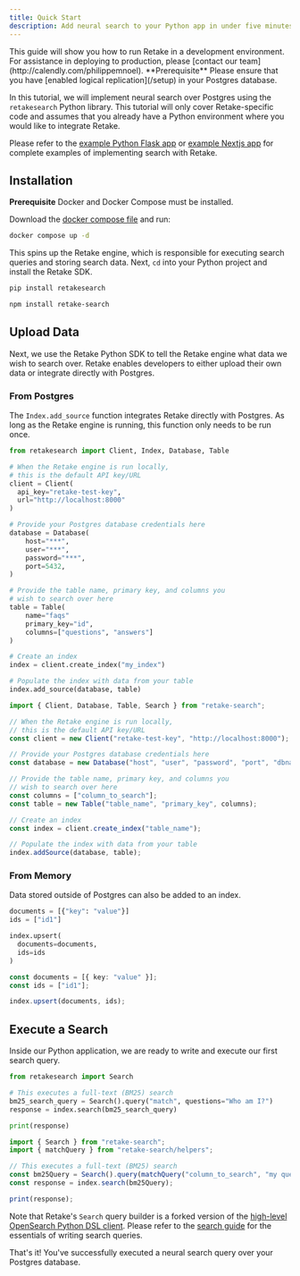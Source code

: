 ```yaml
---
title: Quick Start
description: Add neural search to your Python app in under five minutes
---
```


<Note>
  This guide will show you how to run Retake in a development environment. For
  assistance in deploying to production, please [contact our
  team](http://calendly.com/philippemnoel).
</Note>

<Info>
  **Prerequisite** Please ensure that you have [enabled logical
  replication](/setup) in your Postgres database.
</Info>

In this tutorial, we will implement neural search over Postgres using the `retakesearch` Python library.
This tutorial will only cover Retake-specific code and assumes that you already have a Python environment
where you would like to integrate Retake.

Please refer to the
[example Python Flask app](https://github.com/getretake/search/tree/dev/examples/flask) or
[example Nextjs app](https://github.com/getretake/search/tree/dev/examples/nextjs)
for complete examples of implementing search with Retake.

## Installation

<Info>**Prerequisite** Docker and Docker Compose must be installed.</Info>

Download the [docker compose file](https://raw.githubusercontent.com/getretake/retake/main/docker-compose.yml) and run:

```bash
docker compose up -d
```

This spins up the Retake engine, which is responsible for executing search queries and storing search data.
Next, `cd` into your Python project and install the Retake SDK.

<CodeGroup>

```bash Python
pip install retakesearch
```

```bash Typescript
npm install retake-search
```

</CodeGroup>

## Upload Data

Next, we use the Retake Python SDK to tell the Retake engine what data we wish to search over. Retake enables
developers to either upload their own data or integrate directly with Postgres.

### From Postgres

The `Index.add_source` function integrates Retake directly with Postgres. As long as the Retake engine is running, this
function only needs to be run once.

<CodeGroup>

```python Python
from retakesearch import Client, Index, Database, Table

# When the Retake engine is run locally,
# this is the default API key/URL
client = Client(
  api_key="retake-test-key",
  url="http://localhost:8000"
)

# Provide your Postgres database credentials here
database = Database(
    host="***",
    user="***",
    password="***",
    port=5432,
)

# Provide the table name, primary key, and columns you
# wish to search over here
table = Table(
    name="faqs"
    primary_key="id",
    columns=["questions", "answers"]
)

# Create an index
index = client.create_index("my_index")

# Populate the index with data from your table
index.add_source(database, table)
```

```typescript Typescript
import { Client, Database, Table, Search } from "retake-search";

// When the Retake engine is run locally,
// this is the default API key/URL
const client = new Client("retake-test-key", "http://localhost:8000");

// Provide your Postgres database credentials here
const database = new Database("host", "user", "password", "port", "dbname");

// Provide the table name, primary key, and columns you
// wish to search over here
const columns = ["column_to_search"];
const table = new Table("table_name", "primary_key", columns);

// Create an index
const index = client.create_index("table_name");

// Populate the index with data from your table
index.addSource(database, table);
```

</CodeGroup>

### From Memory

Data stored outside of Postgres can also be added to an index.

<CodeGroup>

```python Python
documents = [{"key": "value"}]
ids = ["id1"]

index.upsert(
  documents=documents,
  ids=ids
)
```

```typescript Typescript
const documents = [{ key: "value" }];
const ids = ["id1"];

index.upsert(documents, ids);
```

</CodeGroup>

## Execute a Search

Inside our Python application, we are ready to write and execute our first search query.

<CodeGroup>

```python Python
from retakesearch import Search

# This executes a full-text (BM25) search
bm25_search_query = Search().query("match", questions="Who am I?")
response = index.search(bm25_search_query)

print(response)
```

```typescript Typescript
import { Search } from "retake-search";
import { matchQuery } from "retake-search/helpers";

// This executes a full-text (BM25) search
const bm25Query = Search().query(matchQuery("column_to_search", "my query"));
const response = index.search(bm25Query);

print(response);
```

</CodeGroup>

Note that Retake's `Search` query builder is a forked version of the
[high-level OpenSearch Python DSL client](https://opensearch.org/docs/latest/clients/python-high-level).
Please refer to the [search guide]() for the essentials of writing search queries.

That's it! You've successfully executed a neural search query over your Postgres database.
